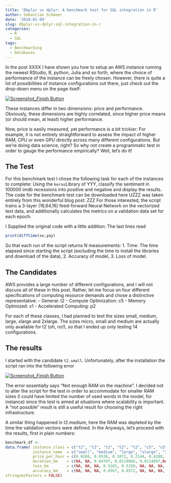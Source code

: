 ```yaml
---
title: 'Dbplyr vs dplyr: A benchmark test for SQL integration in R'
author: Sebastian Schweer
date: '2018-01-09'
slug: dbplyr-vs-dplyr-sql-integration-in-r
categories:
  - R
  - SQL
tags:
  - Benchmarking
  - Databases
---
```



In the post XXXX I have shown you how to setup an AWS instance running the newest RStudio, R, python, Julia and so forth, where the choice of performance of the instance can be freely chosen. However, there is quite a lot of possibilities of instance configurations out there, just check out the drop-down menu on the page itself:

[![Screenshot_Finish Button](/img/screenshot_finish_button.png)](...why is it ‚nano‘, ‚micro‘ but then ‚large‘ ‚extra large‘? Be consistent, dangit!)

These instances differ in two dimensions: price and performance. Obviously, these dimensions are highly correlated, since higher price means (or should mean, at least) higher performance. 

Now, price is easily measured, yet performance is a bit trickier: For example, it is not entirely straightforward to assess the impact of higher RAM, CPU or even GPU directly across many different configurations. But we’re doing data science, right? So why not create a programmatic test in order to gauge the performance empirically? Well, let‘s do it!

## The Test
For this benchmark test I chose the following task for each of the instances to complete: Using the `keras`Library of YYY, classify the sentiment in 100000 imdb recessions into positive and negative and display the results. The code for the benchmark test can be downloaded here UZZZ was taken entirely from this wonderful blog post: ZZZ For those interested, the script trains a 3-layer (16,64,16) feed-forward Neural Network on the vectorized text data, and additionally calculates the metrics on a validation data set for each epoch. 

I Supplied the original code with a little addition: The last lines read
```r
print(difftime(xx,yay) 
```
So that each run of the script returns N measurements:
1. Time: The time elapsed since starting the script (excluding the time to install the libraries and download of the data),
2. Accuracy of model,
3. Loss of model.

## The Candidates

AWS provides a large number of different configurations, and I will not discuss all of these in this post. Rather, let me focus on four different specifications of computing resource demands and chose a distinctive representative:
- General: t2
- Compute Optimization: c5
- Memory Optimized: x1
- Accelerated Computing: p2

For each of these classes, I had planned to test the sizes small, medium, large, xlarge and 2xlarge. The sizes micro, small and medium are actually only available for t2 (oh, no!), so that I ended up only testing 14 configurations. 

## The results

I started with the candidate `t2.small`. Unfortunately, after the installation the script ran into the following error

[![Screenshot_Finish Button](/img/screenshot_finish_button.png)](Huh.)

The error essentially says "Not enough RAM on the machine". I decided not to alter the script for the test in order to accommodate for smaller RAM sizes (I could have limited the number of used words in the model, for instance) since this test is aimed at situations where scalability is important. A "not possible" result is still a useful result for choosing the right infrastructure.

A similar thing happened in t2.medium, here the RAM was depleted by the time the validation vectors were defined. In the  Anyways, let’s proceed with the results, first in plain numbers:

```r
benchmark_df <- 
data.frame( instance_class = c("t2", "t2", "t2", "t2", "t2", "c5", "c5", "c5", "x1", "x1", "x1", "p2", "p2", "p2"),
            instance_name  = c("small", "medium", "large", "xlarge", "2xlarge", "large", "xlarge", "2xlarge", "large", "xlarge", "2xlarge", "large", "xlarge", "2xlarge"), 
            price_per_hour = c(0.0268, 0.0536, 0.1072, 0.2144, 0.4288, NA, NA, NA, NA, NA, NA, NA, NA, NA), 
            duration_bm    = c(NA, NA, 0.04707, 0.0118866, 0.0114697,NA, NA, NA, NA, NA, NA, NA, NA, NA),
            loss_bm        = c(NA, NA, NA, 0.5165, 0.5150, NA, NA, NA, NA, NA, NA, NA, NA, NA), 
            accuracy_bm    = c(NA, NA, NA, 0.8567, 0.8572, NA, NA, NA, NA, NA, NA, NA, NA, NA),
stringsAsFactors = FALSE)
``` 